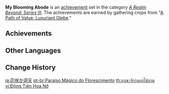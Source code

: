 {{Achievement Set Infobox
|title        = 
|primogems    = {{Achievement/Primogems|My Blooming Abode}}
|total        = {{Achievement/Total|My Blooming Abode}}
|category     = A Realm Beyond: Series III
}}
'''My Blooming Abode''' is an [[achievement]] set in the category ''[[A Realm Beyond: Series III]]''. The achievements are earned by gathering crops from "[[A Path of Value: Luxuriant Glebe]]."

==Achievements==
{{Achievements by Category Table|My Blooming Abode}}
<!--
==Notes==

==Trivia==
-->
==Other Languages==
{{Other Languages
|en      = My Blooming Abode
|zhs     = 花开之洞天
|zhs_rm  = Huā Kāi zhī Dòngtiān
|zht     = 花開之洞天
|zht_rm  = Huā Kāi zhī Dòngtiān
|zh_tl   = Abode of Flowering Blooms
|ja      = 花咲か洞天
|ja_rm   = Hanasaka Douten
|ja_tl   = Blooming God's Realm
|ko      = 꽃이 핀 선계
|ko_rm   = Kkochi Pin Seongye
|ko_tl   = Efflorescent Adepti World
|es      = Paraíso en floración
|es_tl   = Blooming Paradise
|fr      = Royaume des fleurs
|fr_tl   = Blossom Realm
|ru      = Цветущая обитель
|ru_tl   = Blossoming Abode
|th      = อาณาจักรดอกไม้บาน
|th_rm   = 
|th_tl   = 
|vi      = Động Tiên Hoa Nở
|vi_tl   = 
|de      = Ein Himmel voller Blüten
|de_tl   = A Heaven Full of Blossoms
|id      = Bunga Bermekaran di Alam
|id_tl   = Flowers Blooming in Nature
|pt      = Paraíso Mágico do Florescimento
|pt_tl   = Magical Blooming Paradise
|tr      = Çiçeklerle Bezenmiş Bahçem
|tr_tl   = 
|it      = La mia dimora fiorita
|it_tl   = 
}}

==Change History==
{{Change History|1.5}}
<!--
==References==
{{Reflist}}
-->

[[ja:花咲か洞天]]
[[pt-br:Paraíso Mágico do Florescimento]]
[[th:อาณาจักรดอกไม้บาน]]
[[vi:Động Tiên Hoa Nở]]